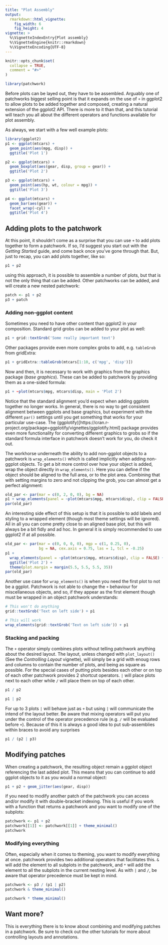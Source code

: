 ```yaml
---
title: "Plot Assembly"
output: 
  rmarkdown::html_vignette:
    fig_width: 6
    fig_height: 4
vignette: >
  %\VignetteIndexEntry{Plot assembly}
  %\VignetteEngine{knitr::rmarkdown}
  %\VignetteEncoding{UTF-8}
---
```


```r
knitr::opts_chunk$set(
  collapse = TRUE,
  comment = "#>"
)
```

```r
library(patchwork)
```

Before plots can be layed out, they have to be assembled. Arguably one of 
patchworks biggest selling point is that it expands on the use of `+` in ggplot2
to allow plots to be added together and composed, creating a natural extension
of the ggplot2 API. There is more to it than that, and this tutorial will teach
you all about the different operators and functions available for plot assembly.

As always, we start with a few well example plots:

```r
library(ggplot2)
p1 <- ggplot(mtcars) + 
  geom_point(aes(mpg, disp)) + 
  ggtitle('Plot 1')

p2 <- ggplot(mtcars) + 
  geom_boxplot(aes(gear, disp, group = gear)) + 
  ggtitle('Plot 2')

p3 <- ggplot(mtcars) + 
  geom_point(aes(hp, wt, colour = mpg)) + 
  ggtitle('Plot 3')

p4 <- ggplot(mtcars) + 
  geom_bar(aes(gear)) + 
  facet_wrap(~cyl) + 
  ggtitle('Plot 4')
```

## Adding plots to the patchwork
At this point, it shouldn't come as a surprise that you can use `+` to add plots
together to form a patchwork. If so, I'd suggest you start out with the 
*Getting Started* guide, and come back once you've gone through that. But, just
to recap, you can add plots together, like so:

```r
p1 + p2
```

using this approach, it is possible to assemble a number of plots, but that is
not the only thing that can be added. Other patchworks can be added, and will 
create a new nested patchwork:

```r
patch <- p1 + p2
p3 + patch
```

### Adding non-ggplot content
Sometimes you need to have other content than ggplot2 in your composition. 
Standard grid grobs can be added to your plot as well:

```r
p1 + grid::textGrob('Some really important text')
```

Other packages provide even more complex grobs to add, e.g. `tableGrob` from 
gridExtra:

```r
p1 + gridExtra::tableGrob(mtcars[1:10, c('mpg', 'disp')])
```

Now and then, it is necessary to work with graphics from the graphics package 
(*base graphics*). These can be added to patchwork by providing them as a
one-sided formula:

```r
p1 + ~plot(mtcars$mpg, mtcars$disp, main = 'Plot 2')
```

Notice that the standard alignment you'd expect when adding ggplots together no 
longer works. In general, there is no way to get consistent alignment between 
ggplots and base graphics, but experiment with the different `par()` settings
until you get something that works for your particular use-case. The 
(ggplotify)[https://cran.r-project.org/package=ggplotify/vignettes/ggplotify.html]
package provides even more functionality for converting different graphics to 
grobs so if the standard formula interface in patchwork doesn't work for you, do 
check it out.

The workhorse underneath the ability to add non-ggplot objects to a patchwork is
`wrap_elements()` which is called implicitly when adding non-ggplot objects. To
get a bit more control over how your object is added, wrap the object directly 
in `wrap_elements()`. Here you can define if the object should be aligned to the
full area, or to the plot area. Combining that with setting margins to zero and 
not clipping the grob, you can almost get a perfect alignment:

```r
old_par <- par(mar = c(0, 2, 0, 0), bg = NA)
p1 + wrap_elements(panel = ~plot(mtcars$mpg, mtcars$disp), clip = FALSE)
par(old_par)
```

An interesting side effect of this setup is that it is possible to add labels 
and styling to a wrapped element (though most theme settings will be ignored). 
All in all you can come pretty close to an aligned base plot, but this will 
always be a bit fidly and ad hoc. In general it is simply recommended to use
ggplot2 if at all possible.

```r
old_par <- par(mar = c(0, 0, 0, 0), mgp = c(1, 0.25, 0), 
               bg = NA, cex.axis = 0.75, las = 1, tcl = -0.25)
p1 + 
  wrap_elements(panel = ~plot(mtcars$mpg, mtcars$disp), clip = FALSE) + 
  ggtitle('Plot 2') + 
  theme(plot.margin = margin(5.5, 5.5, 5.5, 35))
par(old_par)
```

Another use case for  `wrap_elements()` is when you need the first plot to not
be a ggplot. Patchwork is not able to change the `+` behaviour for miscellaneous 
objects, and so, if they appear as the first element though must be wrapped in 
an object patchwork understands:

```r
# This won't do anything
grid::textGrob('Text on left side') + p1
```
```r
# This will work
wrap_elements(grid::textGrob('Text on left side')) + p1
```

### Stacking and packing
The `+` operator simply combines plots without telling patchwork anything about
the desired layout. The layout, unless changed with `plot_layout()` (See the 
*Controlling Layout* vignette), will simply be a grid with enoug rows and 
columns to contain the number of plots, and being as square as possible. For the
special cases of putting plots besides each other or on top of each other 
patchwork provides 2 shortcut operators. `|` will place plots next to each other
while `/` will place them on top of each other.

```r
p1 / p2
```

```r
p1 | p2
```

For up to 3 plots `|` will behave just as `+` but using `|` will communicate the
intend of the layout better. Be aware that mixing operators will put you under 
the control of the operator precedence rule (e.g. `/` will be evaluated before 
`+`). Because of this it is always a good idea to put sub-assemblies within 
braces to avoid any surprises

```r
p1 / (p2 | p3)
```

## Modifying patches
When creating a patchwork, the resulting object remain a ggplot object 
referencing the last added plot. This means that you can continue to add ggplot
objects to it as you would a normal object:

```r
p1 + p2 + geom_jitter(aes(gear, disp))
```

if you need to modify another patch of the patchwork you can access and/or 
modify it with double-bracket indexing. This is useful if you work with a 
function that returns a patchwork and you want to modify one of the subplots:

```r
patchwork <- p1 + p2
patchwork[[1]] <- patchwork[[1]] + theme_minimal()
patchwork
```

### Modifying everything
Often, especially when it comes to theming, you want to modify everything at 
once. patchwork provides two additional operators that facilitates this. `&` 
will add the element to all subplots in the patchwork, and `*` will add the 
element to all the subplots in the current nesting level. As with `|` and `/`,
be aware that operator precedence must be kept in mind.

```r
patchwork <- p3 / (p1 | p2)
patchwork & theme_minimal()
```
```r
patchwork * theme_minimal()
```

## Want more?
This is everything there is to know about combining and modifying patches in a
patchwork. Be sure to check out the other tutorials for more about controlling 
layouts and annotations.
